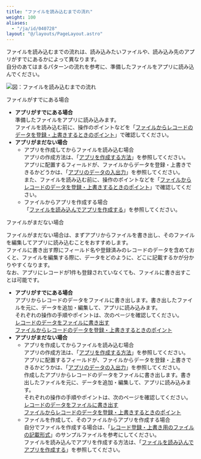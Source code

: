 ```yaml
---
title: "ファイルを読み込むまでの流れ"
weight: 100
aliases:
  - "/ja/id/040728"
layout: "@/layouts/PageLayout.astro"
---
```




ファイルを読み込むまでの流れは、読み込みたいファイルや、読み込み先のアプリがすでにあるかによって異なります。  
自分のあてはまるパターンの流れを参考に、準備したファイルをアプリに読み込んでください。

<Img src="/k/kintone/img-ja/recordupdate_bulk_01.png" alt="図：ファイルを読み込むまでの流れ" />

<Heading id="import_records_recordupdate_bulk_10">ファイルがすでにある場合</Heading>

* **アプリがすでにある場合**  
  準備したファイルをアプリに読み込みます。  
  ファイルを読み込む前に、操作のポイントなどを「[ファイルからレコードのデータを登録・上書きするときのポイント](/k/ja/id/040768.html)」で確認してください。
* **アプリがまだない場合**
  * アプリを作成してからファイルを読み込む場合  
    アプリの作成方法は、「[アプリを作成する方法](/k/ja/id/040620.html)」を参照してください。  
    アプリに配置するフィールドが、ファイルからデータを登録・上書きできるかどうかは、「[アプリのデータの入出力](/k/ja/id/04056.html#appdata)」を参照してください。  
    また、ファイルを読み込む前に、操作のポイントなどを「[ファイルからレコードのデータを登録・上書きするときのポイント](/k/ja/id/040768.html)」で確認してください。
  * ファイルからアプリを作成する場合  
    「[ファイルを読み込んでアプリを作成する](/k/ja/id/040623.html)」を参照してください。

<Heading id="import_records_recordupdate_bulk_20">ファイルがまだない場合</Heading>

ファイルがまだない場合は、まずアプリからファイルを書き出し、そのファイルを編集してアプリに読み込むことをおすすめします。  
ファイルに書き出す際にフィールド名や登録済みのレコードのデータを含めておくと、ファイルを編集する際に、データをどのように、どこに記載するかが分かりやすくなります。  
なお、アプリにレコードが1件も登録されていなくても、ファイルに書き出すことは可能です。

* **アプリがすでにある場合**  
    アプリからレコードのデータをファイルに書き出します。書き出したファイルを元に、データを追加・編集して、アプリに読み込みます。  
    それぞれの操作の手順やポイントは、次のページを確認してください。  
    [レコードのデータをファイルに書き出す](/k/ja/id/040451.html)  
    [ファイルからレコードのデータを登録・上書きするときのポイント](/k/ja/id/040768.html)
* **アプリがまだない場合**  
  * アプリを作成してからファイルを読み込む場合  
    アプリの作成方法は、「[アプリを作成する方法](/k/ja/id/040620.html)」を参照してください。  
    アプリに配置するフィールドが、ファイルからデータを登録・上書きできるかどうかは、「[アプリのデータの入出力](/k/ja/id/04056.html#appdata)」を参照してください。  
    作成したアプリからレコードのデータをファイルに書き出します。書き出したファイルを元に、データを追加・編集して、アプリに読み込みます。  
    それぞれの操作の手順やポイントは、次のページを確認してください。  
    [レコードのデータをファイルに書き出す](/k/ja/id/040451.html)  
    [ファイルからレコードのデータを登録・上書きするときのポイント](/k/ja/id/040768.html)
  * ファイルを作成して、そのファイルからアプリを作成する場合  
    自分でファイルを作成する場合は、「[レコード登録・上書き用のファイルの記載形式](/k/ja/id/040722.html)」のサンプルファイルを参考にしてください。  
    ファイルを読み込んでアプリを作成する方法は、「[ファイルを読み込んでアプリを作成する](/k/ja/id/040623.html)」を参照してください。

